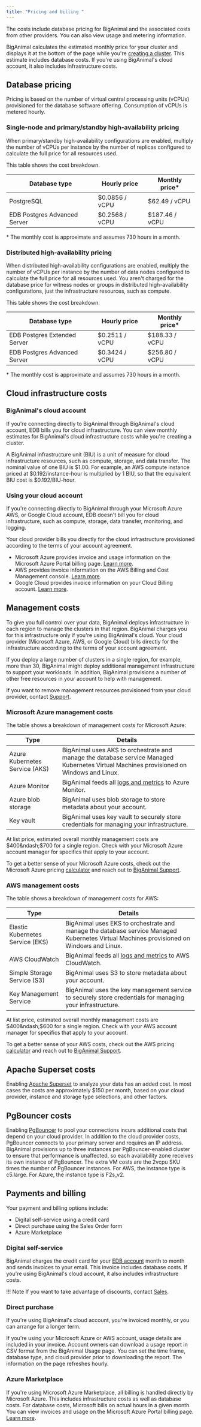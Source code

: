 ```yaml
---
title: "Pricing and billing "
---
```


The costs include database pricing for BigAnimal and the associated costs from other providers. You can also view usage and metering information. 

BigAnimal calculates the estimated monthly price for your cluster and displays it at the bottom of the page while you're [creating a cluster](/biganimal/release/getting_started/creating_a_cluster). This estimate includes database costs. If you're using BigAnimal's cloud account, it also includes infrastructure costs.

## Database pricing 

Pricing is based on the number of virtual central processing units (vCPUs) provisioned for the database software offering. Consumption of vCPUs is metered hourly. 

### Single-node and primary/standby high-availability pricing
When primary/standby high-availability configurations are enabled, multiply the number of vCPUs per instance by the number of replicas configured to calculate the full price for all resources used. 

This table shows the cost breakdown.

|        Database type         |  Hourly price  | Monthly price\* |                
| ---------------------------- | -------------- | --------------- | 
| PostgreSQL                   | $0.0856 / vCPU | $62.49 / vCPU   |  
| EDB Postgres Advanced Server | $0.2568 / vCPU | $187.46 / vCPU |

\* The monthly cost is approximate and assumes 730 hours in a month. 
  
### Distributed high-availability pricing

When distributed high-availability configurations are enabled, multiply the number of vCPUs per instance by the number of data nodes configured to calculate the full price for all resources used. You aren't charged for the database price for witness nodes or groups in distributed high-availability configurations, just the infrastructure resources, such as compute.

This table shows the cost breakdown.

|        Database type         |  Hourly price  | Monthly price\* |                
| ---------------------------- | -------------- | --------------- | 
| EDB Postgres Extended Server | $0.2511 / vCPU | $188.33 / vCPU  |                
| EDB Postgres Advanced Server | $0.3424 / vCPU | $256.80 / vCPU  |                

\* The monthly cost is approximate and assumes 730 hours in a month. 
  

## Cloud infrastructure costs

### BigAnimal's cloud account

If you're connecting directly to BigAnimal through BigAnimal's cloud account, EDB bills you for cloud infrastructure. You can view monthly estimates for BigAnimal's cloud infrastructure costs while you're creating a cluster.

A BigAnimal infrastructure unit (BIU) is a unit of measure for cloud infrastructure resources, such as compute, storage, and data transfer. The nominal value of one BIU is $1.00. For example, an AWS compute instance priced at $0.192/instance-hour is multiplied by 1 BIU, so that the equivalent BIU cost is $0.192/BIU-hour.

### Using your cloud account

If you're connecting directly to BigAnimal through your Microsoft Azure AWS, or Google Cloud account, EDB doesn't bill you for cloud infrastructure, such as compute, storage, data transfer, monitoring, and logging.

Your cloud provider bills you directly for the cloud infrastructure provisioned according to the terms of your account agreement. 
- Microsoft Azure provides invoice and usage information on the Microsoft Azure Portal billing page. [Learn more](https://docs.microsoft.com/en-us/azure/cost-management-billing/).
- AWS provides invoice information on the AWS Billing and Cost Management console. [Learn more](https://docs.aws.amazon.com/account-billing/index.html).
- Google Cloud provides invoice information on your Cloud Billing account. [Learn more](https://cloud.google.com/billing/docs).

## Management costs

To give you full control over your data, BigAnimal deploys infrastructure in each region to manage the clusters in that region. BigAnimal charges you for this infrastructure only if you're using BigAnimal's cloud. Your cloud provider (Microsoft Azure, AWS, or Google Cloud) bills directly for the infrastructure according to the terms of your account agreement.

If you deploy a large number of clusters in a single region, for example, more than 30, BigAnimal might deploy additional management infrastructure to support your workloads. In addition, BigAnimal provisions a number of other free resources in your account to help with management. 

If you want to remove management resources provisioned from your cloud provider, contact [Support](../overview/support).


### Microsoft Azure management costs

The table shows a breakdown of management costs for Microsoft Azure:

| Type                           | Details                                                                                                                                               |
| ------------------------------ | ----------------------------------------------------------------------------------------------------------------------------------------------------- |
| Azure Kubernetes Service (AKS) | BigAnimal uses AKS to orchestrate and manage the database service Managed Kubernetes Virtual Machines provisioned on Windows and Linux.               |
| Azure Monitor                  | BigAnimal feeds all [logs and metrics](https://www.enterprisedb.com/docs/biganimal/latest/using_cluster/05_monitoring_and_logging/) to Azure Monitor. |
| Azure blob storage             | BigAnimal uses blob storage to store metadata about your account.                                                                                     |
| Key vault                      | BigAnimal uses key vault to securely store credentials for managing your infrastructure.                                                              |

At list price, estimated overall monthly management costs are $400&ndash;$700 for a single region. Check with your Microsoft Azure account manager for specifics that apply to your account. 

To get a better sense of your Microsoft Azure costs, check out the Microsoft Azure pricing [calculator](https://azure.microsoft.com/en-us/pricing/calculator/) and reach out to [BigAnimal Support](../overview/support). 

### AWS management costs

The table shows a breakdown of management costs for AWS:

| Type                           | Details                                                                                                                                               |
| ------------------------------ | ----------------------------------------------------------------------------------------------------------------------------------------------------- |
| Elastic Kubernetes Service (EKS) | BigAnimal uses EKS to orchestrate and manage the database service Managed Kubernetes Virtual Machines provisioned on Windows and Linux.               |
| AWS CloudWatch                  | BigAnimal feeds all [logs and metrics](https://www.enterprisedb.com/docs/biganimal/latest/using_cluster/05_monitoring_and_logging/) to AWS CloudWatch. |
| Simple Storage Service (S3)             | BigAnimal uses S3 to store metadata about your account.                                                                                     |
| Key Management Service                      | BigAnimal uses the key management service to securely store credentials for managing your infrastructure.                                                              |

At list price, estimated overall monthly management costs are $400&ndash;$600 for a single region. Check with your AWS account manager for specifics that apply to your account.

To get a better sense of your AWS costs, check out the AWS pricing [calculator](https://calculator.aws/#/) and reach out to [BigAnimal Support](../overview/support).  


## Apache Superset costs

Enabling [Apache Superset](/biganimal/latest/using_cluster/06_analyze_with_superset/) to analyze your data has an added cost. In most cases the costs are approximately $150 per month, based on your cloud provider, instance and storage type selections, and other factors.

## PgBouncer costs

Enabling [PgBouncer](../getting_started/creating_a_cluster/#pgbouncer) to pool your connections incurs additional costs that depend on your cloud provider. In addition to the cloud provider costs, PgBouncer connects to your primary server and requires an IP address. BigAnimal provisions up to three instances per PgBouncer-enabled cluster to ensure that performance is unaffected, so each availability zone receives its own instance of PgBouncer. The extra VM costs are the 2vcpu SKU times the number of PgBouncer instances. For AWS, the instance type is c5.large. For Azure, the instance type is F2s_v2.

## Payments and billing

Your payment and billing options include:

- Digital self-service using a credit card
- Direct purchase using the Sales Order form 
- Azure Marketplace

### Digital self-service

BigAnimal charges the credit card for your [EDB account](https://www.enterprisedb.com/accounts/register) month to month and sends invoices to your email. This invoice includes database costs. If you're using BigAnimal's cloud account, it also includes infrastructure costs.

!!! Note 
    If you want to take advantage of discounts, contact [Sales](https://info.enterprisedb.com/EDB-Contact-Us.html). 

### Direct purchase
If you're using BigAnimal's cloud account, you're invoiced monthly, or you can arrange for a longer term.

If you're using your Microsoft Azure or AWS account, usage details are included in your invoice. Account owners can download a usage report in CSV format from the BigAnimal Usage page. You can set the time frame, database type, and cloud provider prior to downloading the report. The information on the page refreshes hourly.

### Azure Marketplace
If you're using Microsoft Azure Marketplace, all billing is handled directly by Microsoft Azure. This includes infrastructure costs as well as database costs. For database costs, Microsoft bills on actual hours in a given month. You can view invoices and usage on the Microsoft Azure Portal billing page. [Learn more](https://docs.microsoft.com/en-us/azure/cost-management-billing/).

